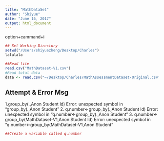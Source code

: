 ```yaml
---
title: "MathDataSet"
author: "Shiyue"
date: "June 16, 2017"
output: html_document
---
```

option+cammand+i
```r
## Set Working Directory
setwd("/Users/shiyuezheng/Desktop/Charles")
lalalala
```

```r
##Read file 
read.csv("MathDataset-V1.csv")
#Read total data
data <- read.csv("~/Desktop/Charles/MathAssessmentDataset-Original.csv", header = TRUE)
```
## Attempt & Error Msg
1.group_by(.,Anon Student Id)
Error: unexpected symbol in "group_by(.,Anon Student"
2. q.number<-group_by(.,Anon Student Id)
Error: unexpected symbol in "q.number<-group_by(.,Anon Student"
3. q.number<-group_by(MathDataset-V1,Anon Student Id)
Error: unexpected symbol in "q.number<-group_by(MathDataset-V1,Anon Student"
```r
##Create a variable called q.number

```


